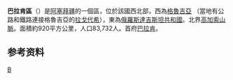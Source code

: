 {{Infobox settlement
| other_name                   = Balakan District
| type = [[阿塞拜疆行政区划|区]]
| image_skyline          =
| image_caption          =
| image_map              = Balakan District in Azerbaijan 2021.svg
| map_caption = 在阿塞拜疆的位置
| subdivision_type       = [[国家|国家]]
| subdivision_name       = {{flag|Azerbaijan}}
| subdivision_type1      = [[阿塞拜疆行政区划|经济区]]
| subdivision_name1 = {{tsl|en|Shaki-Zagatala Economic Region||Shaki-Zagatala}}
| established_date       = 1930-08-08
| established_title      = 建立
| parts_type             = 定居点<ref name="preslib">{{cite web |url=https://files.preslib.az/projects/azerbaijan/gl2.pdf |title=İnzibati-ərazi vahidləri |author=<!--Not stated--> |date= |website=preslib.az |publisher= |access-date=28 February 2021 |quote= |archive-date=2021-05-12 |archive-url=https://web.archive.org/web/20210512173320/https://files.preslib.az/projects/azerbaijan/gl2.pdf |dead-url=no }}</ref>
| parts                  = 59
| population_as_of       = {{tsl|en|Census in Azerbaijan||2020}}
| population_total = 99100
| population_footnotes   = <ref name="statgov">{{cite web |url=https://www.stat.gov.az/source/demoqraphy/ap/az/population_2020.zip |title=Population of Azerbaijan |author=<!--Not stated--> |date= |website=stat.gov.az |publisher=[[阿塞拜疆国家统计委员会|State Statistics Committee]] |access-date=22 February 2021 |quote= |archive-date=2020-06-30 |archive-url=https://web.archive.org/web/20200630134755/https://www.stat.gov.az/source/demoqraphy/ap/az/population_2020.zip |dead-url=no }}</ref>
| area_total_km2         = 940
| population_density_km2 = auto
| timezone               = [[阿塞拜疆标准时间|AZT]]
| utc_offset = +4
| postal_code            = 0800
| seat_type              = 首府
| seat                   = [[巴拉肯|巴拉肯]]
| website = {{URL|balaken-ih.gov.az}}
}}
'''巴拉肯區'''（{{lang-az|Balakən}}）是[[阿塞拜疆|阿塞拜疆]]的一個區，位於該國西北部，西為[[格魯吉亞|格魯吉亞]] （當地有公路和鐵路連接格魯吉亞的[[拉戈代希|拉戈代希]]），東為[[俄羅斯|俄羅斯]][[達吉斯坦共和國|達吉斯坦共和國]]。北界[[高加索山脈|高加索山脈]]。面積約920平方公里，人口83,732人。首府[[巴拉肯|巴拉肯]]。

==参考资料==
{{refs}}

{{coord|display=title}}
{{亞塞拜然行政區劃}}
{{normdaten}}

[[Category:阿塞拜疆行政區劃|B]]
{{Azerbaijan-geo-stub}}